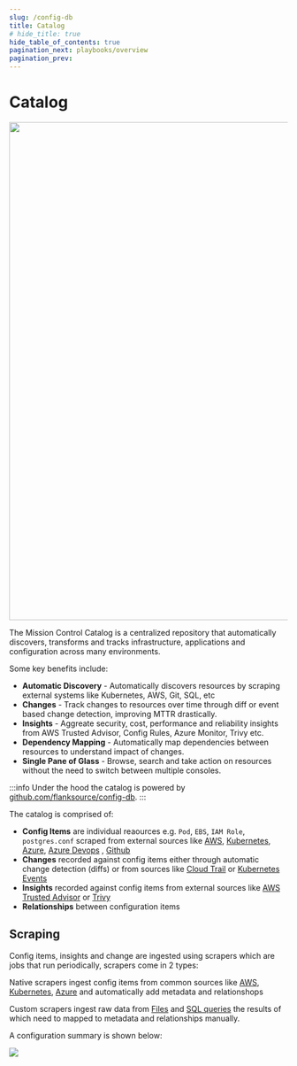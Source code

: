 ```yaml
---
slug: /config-db
title: Catalog
# hide_title: true
hide_table_of_contents: true
pagination_next: playbooks/overview
pagination_prev:
---
```




# Catalog

<img src="/img/config-db.svg" width="900px" className='pb-10'></img>

The Mission Control Catalog is a centralized repository that automatically discovers, transforms and tracks infrastructure, applications and configuration across many environments.


Some key benefits include:

* **Automatic Discovery** - Automatically discovers resources by scraping external systems like Kubernetes, AWS, Git, SQL, etc
* **Changes** - Track changes to resources over time through diff or event based change detection, improving MTTR drastically.
* **Insights** - Aggreate security, cost, performance and reliability insights from AWS Trusted Advisor, Config Rules, Azure Monitor, Trivy etc.
* **Dependency Mapping** - Automatically map dependencies between resources to understand impact of changes.
* **Single Pane of Glass** - Browse, search and take action on resources without the need to switch between multiple consoles.

:::info
Under the hood the catalog is powered by [github.com/flanksource/config-db](https://github.com/flanksource/config-db).
:::


The catalog is comprised of:

* **Config Items** are individual reaources e.g. `Pod`, `EBS`, `IAM Role`, `postgres.conf` scraped from external sources like  [AWS](/config-db/scrapers/aws), [Kubernetes](/config-db/scrapers/kubernetes), [Azure](/config-db/scrapers/Azure), [Azure Devops](/config-db/scrapers/azure-devops.md) , [Github](/config-db/scrapers/github)
* **Changes** recorded against config items either through automatic change detection (diffs) or from sources like [Cloud Trail](/config-db/scrapers/aws#cloud-trail) or [Kubernetes Events](/config-db/scrapers/kubernetes#events)
* **Insights** recorded against config items from external sources like [AWS Trusted Advisor](/config-db/scrapers/aws#trusted-advisor) or [Trivy](/config-db/scrapers/trivy)
* **Relationships** between configuration items


## Scraping

Config items, insights and change are ingested using scrapers which are jobs that run periodically, scrapers come in 2 types:

<Step step={1} name="Native" style="list">


Native scrapers ingest config items from common sources like [AWS](/config-db/scrapers/aws), [Kubernetes](/config-db/scrapers/kubernetes), [Azure](/config-db/scrapers/azure) and automatically add metadata and relationshops
</Step>

<Step step={2} name="Custom" style="list">

Custom scrapers ingest raw data from [Files](/config-db/scrapers/file) and [SQL queries](/config-db/scrapers/sql) the results of which need to mapped to metadata and relationships manually.

</Step>


A configuration summary is shown below:

![](/img/config-db.png)
